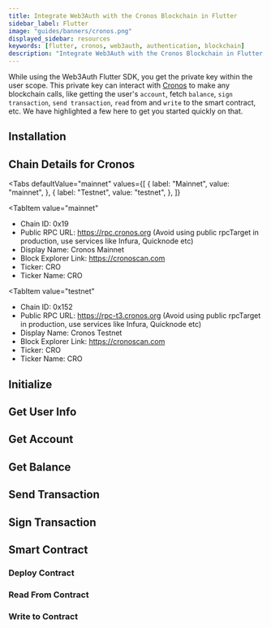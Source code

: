 ```yaml
---
title: Integrate Web3Auth with the Cronos Blockchain in Flutter
sidebar_label: Flutter
image: "guides/banners/cronos.png"
displayed_sidebar: resources
keywords: [flutter, cronos, web3auth, authentication, blockchain]
description: "Integrate Web3Auth with the Cronos Blockchain in Flutter | Documentation - Web3Auth"
---
```



<SEO
  title="Integrate Web3Auth with the Cronos Blockchain in Flutter"
  description="Integrate Web3Auth with the Cronos Blockchain in Flutter | Documentation - Web3Auth"
  image="https://web3auth.io/docs/guides/banners/cronos.png"
  slug="/connect-blockchain/evm/cronos/flutter"
/>

While using the Web3Auth Flutter SDK, you get the private key within the user scope. This private key can interact with [Cronos](https://cronos.org/)
to make any blockchain calls, like getting the user's `account`, fetch `balance`, `sign transaction`, `send transaction`, `read` from and `write` to
the smart contract, etc. We have highlighted a few here to get you started quickly on that.

## Installation

<InstallationSnippet />

## Chain Details for Cronos

<Tabs
 defaultValue="mainnet"
  values={[
    { label: "Mainnet", value: "mainnet", },
    { label: "Testnet", value: "testnet", },
  ]}
>
<TabItem
  value="mainnet"
>

- Chain ID: 0x19
- Public RPC URL: https://rpc.cronos.org (Avoid using public rpcTarget in production, use services like Infura, Quicknode etc)
- Display Name: Cronos Mainnet
- Block Explorer Link: https://cronoscan.com
- Ticker: CRO
- Ticker Name: CRO

</TabItem>

<TabItem
  value="testnet"
>

- Chain ID: 0x152
- Public RPC URL: https://rpc-t3.cronos.org (Avoid using public rpcTarget in production, use services like Infura, Quicknode etc)
- Display Name: Cronos Testnet
- Block Explorer Link: https://cronoscan.com
- Ticker: CRO
- Ticker Name: CRO

</TabItem>
</Tabs>

## Initialize

<InitialisationSnippet />

## Get User Info

<UserInfoSnippet />

## Get Account

<GetAccountSnippet />

## Get Balance

<GetBalanceSnippet />

## Send Transaction

<SendTransactionSnippet />

## Sign Transaction

<SignTransactionSnippet />

## Smart Contract

<TestContractSnippet />

### Deploy Contract

<DeployContractSnippet />

### Read From Contract

<ReadContractSnippet />

### Write to Contract

<WriteContractSnippet />
